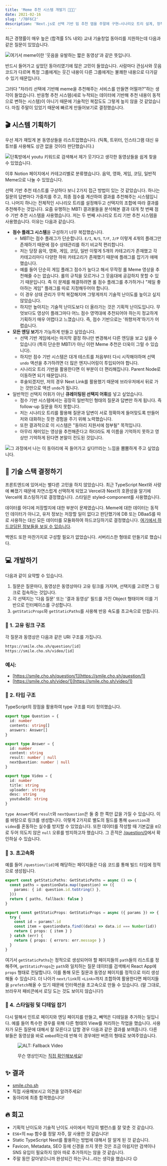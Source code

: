 ```yaml
---
title: 'Meme 추천 시스템 개발기 🧑🏻‍🍳'
date: 2021-02-16
slug: '/7BF6C2'
description: 'Next.js로 선택 기반 밈 추천 앱을 주말에 구현—시나리오 트리 설계, 정적 생성, 사용자 경험 디테일.'
---
```


최근 경쟁률이 매우 높은 (합격률 5% 내외) 교내 기술창업 동아리를 지원하는데 다음과 같은 질문이 있었습니다.

![여기서 meme이란 '웃음을 유발하는 짧은 동영상'과 같은 뜻입니다.](./E08CF2.png)

반드시 들어가고 싶었던 동아리였기에 많은 고민이 들었습니다. 사람마다 관심사와 웃음 코드가 다르며 특정 그룹에게는 웃긴 내용이 다른 그룹에게는 불쾌한 내용으로 다가갈 수 있기 때문입니다.

그러다 "차라리 선택에 기반해 meme을 추천해주는 서비스를 만들면 어떨까?"하는 생각이 들었습니다. 반응형 추천 시스템(새로 누적되는 데이터에 기반해 추천 내용이 동적으로 변하는 시스템)이 아니기 때문에 기술적인 복잡도도 그렇게 높지 않을 것 같았습니다. 마침 주말이 있었기 때문에 빠르게 만들어보기로 결정했습니다.

## 🎬 시스템 기획하기

우선 제가 재밌게 본 동영상들을 리스트업했습니다. (틱톡, 트위터, 인스타그램 대신 유튜브를 사용해도 상관 없을 것이라 판단했습니다.)

![단톡방에서 youtu 키워드로 검색해서 제가 웃기다고 생각한 동영상들을 쉽게 찾을 수 있었습니다.](./949544.jpeg)

이후 Notion 페이지에서 카테고리별로 분류했습니다. 음악, 영화, 게임, 코딩, 일반적 Meme으로 나눌 수 있었습니다.

선택 기반 추천 테스트를 구상하다 보니 2가지 접근 방법이 있는 것 같았습니다. 하나는 질문의 답변마다 가중치를 주고, 최종 점수를 계산하여 결과를 추천해주는 시스템입니다. 나머지 하나는 전체적인 시나리오 트리를 설정해두고 선택지의 조합에 따라 결과를 추천해주는 것입니다. 요즘 유행하는 MBTI 결과물들을 분석해본 결과 대개 첫 번째 점수 기반 추천 시스템을 사용했습니다. 저는 두 번째 시나리오 트리 기반 추천 시스템을 사용했습니다. 이유는 다음과 같습니다.

- **점수 플래그 시스템**을 구성하기 너무 복잡했습니다.
  - MBTI는 점수 플래그가 단순합니다. `E/I`, `N/S`, `T/F`, `J/P` 이렇게 4개의 플래그만 존재하기 때문에 점수 상태관리를 하기 비교적 편리합니다.
  - 저는 당장 음악, 영화, 게임, 코딩, 일반 이렇게 5개의 카테고리가 존재했고 각 카테고리마다 다양한 하위 카테고리가 존재했기 때문에 플래그를 잡기가 애매했습니다.
  - 예를 들어 단순히 게임 플래그 점수가 높다고 해서 무작정 롤 Meme 영상을 추천해줄 수는 없습니다. 롤의 규칙을 모르거나 그 웃음대에 공감하지 못할 수 있기 때문입니다. 즉 이 문제를 해결하려면 롤 점수 플래그를 추가하거나 "제일 좋아하는 게임" 플래그를 따로 지정해두어야 합니다.
  - 이 경우 상태 관리가 무척 복잡해지며 그렇게까지 기술적 난이도를 높이고 싶지 않았습니다.
  - 하지만 높아지는 기술적 난이도보다 더 올라가는 것은 기획적 난이도입니다. 무엇보다도 영상이 플래그마다 어느 점수 영역대에 추천되어야 하는지 정교하게 기획하기 매우 어렵다고 느꼈습니다. 즉, 점수 기반으로는 '취향저격'하기가 어렵습니다.
- **모든 엔딩 보기**가 가능하게 만들고 싶었습니다.
  - 선택 기반 게임에서는 마지막 결정 하나만 변경해서 다른 엔딩을 보고 싶을 수 있습니다 (특히 단순한 MBTI가 아닌 이런 Meme 추천은 더욱이 그럴 수 있습니다).
  - 하지만 점수 기반 시스템은 대개 테스트를 처음부터 다시 시작해야하며 선택 `undo` 액션을 추가하려면 더 많은 엔지니어링이 투입되어야 합니다.
  - 시나리오 트리 기반을 활용한다면 이 부분이 더 편리해집니다. Parent Node로 이동하면 되기 때문입니다.
  - 후술되겠지만, 저의 경우 Next Link를 활용했기 때문에 브라우저에서 뒤로 가는 것만으로 액션 `undo`가 됩니다.
- 일반적인 선택지 어휘가 아닌 **큐레이팅된 선택지 어휘**를 넣고 싶었습니다.
  - 점수 기반 시스템에서는 굉장히 일반적인 형태의 질문과 답변만 하게 됩니다. 즉 follow-up 질문을 하지 못합니다.
  - 저는 시나리오 트리를 활용해 질문과 답변이 서로 정확하게 들어맞도록 만들어 저와 대화하는 듯한 경험을 주기 위해 노력했습니다.
  - 또한 결과적으로 이 시스템은 "동아리 지원서에 첨부될" 목적입니다.
  - 아무리 재미있는 영상을 추천해준다고 하더라도 제 이름을 기억하지 못하고 영상만 기억하게 된다면 본말이 전도된 것입니다.

![그 과정에서 나는 이 동아리에 꼭 들어가고 싶다!!!라는 느낌을 뿜뿜하게 주고 싶었습니다.](./FC67D9.png)

## 🥞 기술 스택 결정하기

프론트엔드에 있어서는 별다른 고민을 하지 않았습니다. 최근 TypeScript Next와 사랑에 빠졌기 때문에 자연스럽게 선택하게 되었고 Vercel과 Next의 호환성을 알기에 Vercel에 호스팅하기로 결정했습니다. 스타일은 styled-component를 사용했습니다.

데이터를 어디에 저장할지에 대한 부분이 문제였습니다. Meme에 대한 데이터는 동적인 데이터가 아니고, 유저 정보는 저장할 일이 없다고 판단했기에 DB 또는 DBaaS를 따로 사용하는 대신 모든 데이터를 모듈화하여 하드코딩하기로 결정했습니다. [여기에서 하드코딩된 정보들을 보실 수 있습니다](https://github.com/anaclumos/smile/tree/main/src/data).

백엔드 또한 마찬가지로 구성할 필요가 없었습니다. 서버리스한 형태로 만들기로 했습니다.

## 💻 개발하기

다음과 같이 요약할 수 있습니다.

1.  질문은 질문마다, 동영상은 동영상마다 고유 링크를 가지며, 선택지를 고르면 그 링크로 접속하는 것입니다.
2.  각 선택지는 '다음 질문' 또는 '결과 동영상' 필드를 가진 Object 형태이며 이를 기반으로 인터페이스를 구성합니다.
3.  `getStaticProps`와 `getStaticPaths`를 사용해 반응 속도를 초고속으로 만듭니다.

### 🔗 1. 고유 링크 구조

각 질문과 동영상은 다음과 같은 URI 구조를 가집니다.

```bash
https://smile.cho.sh/question/[id]
https://smile.cho.sh/video/[id]
```

### 예시:

- [https://smile.cho.sh/question/1](https://smile.cho.sh/question/1)
- [https://smile.cho.sh/video/1](https://smile.cho.sh/video/1)

### 💬 2. 타입 구조

TypeScript의 장점을 활용하여 type 구조를 미리 정의했습니다.

```ts
export type Question = {
  id: number
  contents: string[]
  answers: Answer[]
}

export type Answer = {
  id: number
  content: string
  result: number | null
  nextQuestion: number | null
}

export type Video = {
  id: number
  title: string
  uploader: string
  desc: string
  youtubeId: string
}
```

`type Answer`에서 `result`와 `nextQuestion`은 둘 중 한 쪽만 값을 가질 수 있습니다. 이를 바탕으로 링크를 생성합니다. 이렇게 2가지로 별도의 필드를 통해 `question`과 `video`를 혼동하는 실수를 방지할 수 있었습니다. 또한 데이터를 작성할 때 기본값을 `0`으로 두어 의도치 않은 `null` 오류를 방지하고자 했습니다. 그 흔적은 [/question/0](https://smile.cho.sh/question/0)에서 확인하실 수 있습니다.

### 🚀 3. 초고속화

예를 들어 `/question/[id]`에 해당하는 페이지들은 다음 코드를 통해 빌드 타임에 정적으로 생성됩니다.

```ts
export const getStaticPaths: GetStaticPaths = async () => {
  const paths = questionData.map((question) => ({
    params: { id: question.id.toString() },
  }))
  return { paths, fallback: false }
}

export const getStaticProps: GetStaticProps = async ({ params }) => {
  try {
    const id = params?.id
    const item = questionData.find((data) => data.id === Number(id))
    return { props: { item } }
  } catch (err) {
    return { props: { errors: err.message } }
  }
}
```

여기서 `getStaticPaths`는 정적으로 생성되어야 할 페이지들의 `path`들의 리스트를 정해주며, `getStaticProps`는 `path`와 일치하는 질문 데이터를 검색해서 React App에 `props` 형태로 전달합니다. 이를 통해 모든 질문과 동영상 페이지를 정적으로 미리 생성해둘 수 있습니다. 더 나아가 `next/link`의 `<Link>`까지 조합하여 활용한다면 페이지들을 `prefetch`해올 수 있기 때문에 인터랙션을 초고속으로 만들 수 있습니다. (말 그대로, 브라우저 패비콘에서 로딩 도는 것도 보이지 않습니다!)

### 💅 4. 스타일링 및 디테일 잡기

다시 말해서 인트로 페이지와 엔딩 페이지를 만들고, 빼먹은 디테일을 추가하는 일입니다. 예를 들어 특수한 경우를 위해 다른 형태의 View를 처리하는 작업을 했습니다. 사용자가 모든 질문에 대해서 잘 모른다고 답할 경우 다음과 같은 결과를 보여줍니다. 다른 뷰들은 동영상을 바로 `embed`하는데 반해 이 경우에만 버튼의 형태로 보여주었습니다.

<figure>

![ALT: Fallback Video](./BE3DA7.png)

<figcaption>

무슨 영상인지는 [직접 확인해보세요](https://smile.cho.sh/video/999)!

</figcaption>
</figure>

## ✨ 결과

- [smile.cho.sh](https://smile.cho.sh)
- 직접 사용해보시고 의견을 알려주세요!
- 동아리에 최종 합격했습니다!

## 🔥 회고

- 기획적 난이도와 기술적 난이도 사이에서 적당히 밸런스를 잘 맞춘 것 같습니다.
- `ES6+`의 `map` 함수를 정말 자주, 잘 사용한 것 같습니다!
- Static TypeScript Next를 활용하는 방법에 대해서 잘 알게 된 것 같습니다.
- Favicon, Metadata, SEO 등에 신경을 쓰지 못한 것은 조금 아쉽지만 검색이나 SNS 유입이 필요하지 않아 따로 추가하지는 않을 것 같습니다.
- 주말 동안 갈아넣으니까 완성되긴 하는구나...라는 생각을 했습니다 😉

